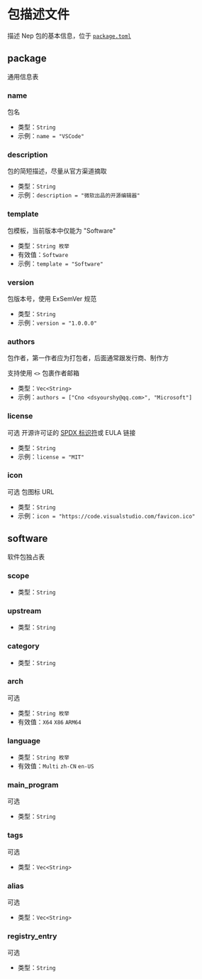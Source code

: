 # 包描述文件 
 
描述 Nep 包的基本信息，位于 [`package.toml`](/nep/struct/2-inner.html#包描述文件) 
## package 
通用信息表
 
### name
包名
* 类型：`String`  
* 示例：`name = "VSCode"`

### description
包的简短描述，尽量从官方渠道摘取
* 类型：`String`  
* 示例：`description = "微软出品的开源编辑器"`

### template
包模板，当前版本中仅能为 "Software"
* 类型：`String 枚举` 
* 有效值：`Software` 
* 示例：`template = "Software"`

### version
包版本号，使用 ExSemVer 规范
* 类型：`String`  
* 示例：`version = "1.0.0.0"`

### authors
包作者，第一作者应为打包者，后面通常跟发行商、制作方

支持使用 `<>` 包裹作者邮箱
* 类型：`Vec<String>`  
* 示例：`authors = ["Cno <dsyourshy@qq.com>", "Microsoft"]`

### license
<Tag>可选</Tag> 开源许可证的 [SPDX 标识符](https://spdx.org/licenses/)或 EULA 链接
* 类型：`String`  
* 示例：`license = "MIT"`

### icon
<Tag>可选</Tag> 包图标 URL
* 类型：`String`  
* 示例：`icon = "https://code.visualstudio.com/favicon.ico"`

## software 
软件包独占表
 
### scope

* 类型：`String`  

### upstream

* 类型：`String`  

### category

* 类型：`String`  

### arch
<Tag>可选</Tag> 
* 类型：`String 枚举` 
* 有效值：`X64` `X86` `ARM64` 

### language

* 类型：`String 枚举` 
* 有效值：`Multi` `zh-CN` `en-US` 

### main_program
<Tag>可选</Tag> 
* 类型：`String`  

### tags
<Tag>可选</Tag> 
* 类型：`Vec<String>`  

### alias
<Tag>可选</Tag> 
* 类型：`Vec<String>`  

### registry_entry
<Tag>可选</Tag> 
* 类型：`String`  